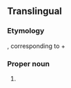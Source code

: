 ==Translingual==
{{wikipedia}}
{{wikispecies}}
===Etymology===
{{etyl|NL.|mul}}, corresponding to {{term|phalaenopsis||<!--gloss needed-->}} + {{term|amabilis||lovable|lang=la}}

===Proper noun===
{{head|mul|proper noun|head=[[phalaenopsis|Phalaenopsis]] [[amabilis]]|sc=Latn}}

# {{taxon|species|genus|Phalaenopsis|the [[moon orchid]]}}